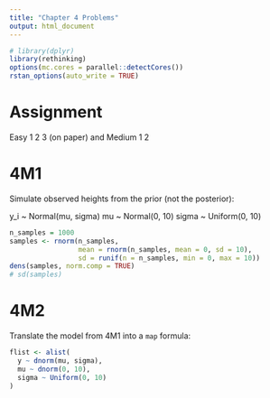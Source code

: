 ```yaml
---
title: "Chapter 4 Problems"
output: html_document
---
```


```r
# library(dplyr)
library(rethinking)
options(mc.cores = parallel::detectCores())
rstan_options(auto_write = TRUE)
```

# Assignment

Easy 1 2 3 (on paper) and Medium 1 2

# 4M1

Simulate observed heights from the prior (not the posterior): 

y_i ~ Normal(mu, sigma)
mu ~ Normal(0, 10)
sigma ~ Uniform(0, 10)

```r
n_samples = 1000
samples <- rnorm(n_samples,
                 mean = rnorm(n_samples, mean = 0, sd = 10),
                 sd = runif(n = n_samples, min = 0, max = 10))
dens(samples, norm.comp = TRUE)
# sd(samples)
```

# 4M2

Translate the model from 4M1 into a `map` formula:

```r
flist <- alist(
  y ~ dnorm(mu, sigma), 
  mu ~ dnorm(0, 10),
  sigma ~ Uniform(0, 10)
)
```

